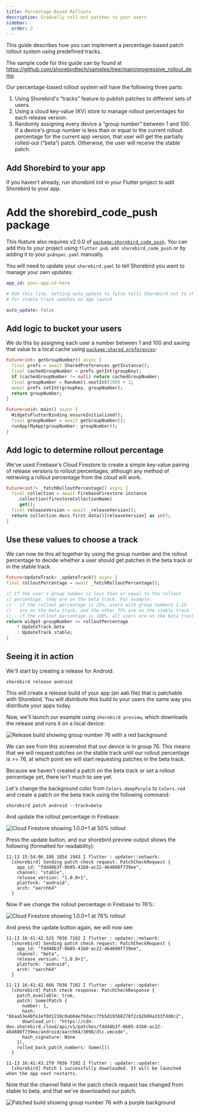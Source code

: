```yaml
---
title: Percentage-Based Rollouts
description: Gradually roll out patches to your users
sidebar:
  order: 3
---
```


This guide describes how you can implement a percentage-based patch rollout
system using predefined tracks.

The sample code for this guide can by found at
https://github.com/shorebirdtech/samples/tree/main/progressive_rollout_demo

Our percentage-based rollout system will have the following three parts:

1. Using Shorebird's “tracks” feature to publish patches to different sets of
   users.
1. Using a cloud key-value (KV) store to manage rollout percentages for each
   release version.
1. Randomly assigning every device a “group number” between 1 and 100. If a
   device's group number is less than or equal to the current rollout percentage
   for the current app version, that user will get the partially rolled-out
   (“beta”) patch. Otherwise, the user will receive the stable patch.

## Add Shorebird to your app

If you haven't already, run shorebird init in your Flutter project to add
Shorebird to your app.

# Add the shorebird_code_push package

This feature also requires v2.0.0 of
[`package:shorebird_code_push`](https://pub.dev/packages/shorebird_code_push).
You can add this to your project using `flutter pub add shorebird_code_push` or
by adding it to your `pubspec.yaml` manually.

You will need to update your `shorebird.yaml` to tell Shorebird you want to
manage your own updates:

```yaml
app_id: your-app-id-here

# Add this line. Setting auto_update to false tells Shorebird not to check
# for stable track updates on app launch

auto_update: false
```

## Add logic to bucket your users

We do this by assigning each user a number between 1 and 100 and saving that
value to a local cache using
[`package:shared_preferences`](https://pub.dev/packages/shared_preferences):

```dart
Future<int> getGroupNumber() async {
  final prefs = await SharedPreferences.getInstance();
  final cachedGroupNumber = prefs.getInt(groupKey);
  if (cachedGroupNumber != null) return cachedGroupNumber;
  final groupNumber = Random().nextInt(100) + 1;
  await prefs.setInt(groupKey, groupNumber);
  return groupNumber;
}

Future<void> main() async {
  WidgetsFlutterBinding.ensureInitialized();
  final groupNumber = await getGroupNumber();
  runApp(MyApp(groupNumber: groupNumber));
}
```

## Add logic to determine rollout percentage

We've used Firebase's Cloud Firestore to create a simple key-value pairing of
release versions to rollout percentages, although any method of retrieving a
rollout percentage from the cloud will work.

```dart
Future<int?> _fetchRolloutPercentage() async {
  final collection = await FirebaseFirestore.instance
    .collection(firestoreCollectionName)
    .get();
  final releaseVersion = await _releaseVersion();
  return collection.docs.first.data()[releaseVersion] as int?;
}
```

## Use these values to choose a track

We can now tie this all together by using the group number and the rollout
percentage to decide whether a user should get patches in the beta track or in
the stable track.

```dart
Future<UpdateTrack> _updateTrack() async {
final rolloutPercentage = await _fetchRolloutPercentage();

// If the user's group number is less than or equal to the rollout
// percentage, they are on the beta track. For example:
// - if the rollout percentage is 25%, users with group numbers 1-25
//   are on the beta track, and the other 75% are on the stable track.
// - if the rollout percentage is 100%, all users are on the beta track.
return widget.groupNumber <= rolloutPercentage
    ? UpdateTrack.beta
    : UpdateTrack.stable;
}
```

## Seeing it in action

We'll start by creating a release for Android:

```
shorebird release android
```

This will create a release build of your app (an aab file) that is patchable
with Shorebird. You will distribute this build to your users the same way you
distribute your apps today.

Now, we'll launch our example using `shorebird preview`, which downloads the
release and runs it on a local device:

![Release build showing group number 76 with a red background](https://github.com/user-attachments/assets/b82c3e48-c2b0-4c91-8c8f-58fe475a4439)

We can see from this screenshot that our device is in group 76. This means that
we will request patches on the stable track until our rollout percentage is >=
76, at which point we will start requesting patches in the beta track.

Because we haven't created a patch on the beta track or set a rollout percentage
yet, there isn't much to see yet.

Let's change the background color from `Colors.deepPurple` to `Colors.red` and
create a patch on the beta track using the following command:

```
shorebird patch android --track=beta
```

And update the rollout percentage in Firebase:

![Cloud Firestore showing 1.0.0+1 at 50% rollout](https://github.com/user-attachments/assets/378eefbc-7299-4d7c-a9d4-7dd08957a596)

Press the update button, and our shorebird preview output shows the following
(formatted for readability):

```
11-13 15:54:06.188 1854 1943 I flutter : updater::network:
  [shorebird] Sending patch check request: PatchCheckRequest {
    app_id: "fdd48b3f-0b05-41b0-ac22-464600f739ee",
    channel: "stable",
    release_version: "1.0.0+1",
    platform: "android",
    arch: "aarch64"
  }
```

Now if we change the rollout percentage in Firebase to 76%:

![Cloud Firestore showing 1.0.0+1 at 76% rollout](https://github.com/user-attachments/assets/28adc8ae-8eb2-4770-b79d-1143bc1e2632)

And press the update button again, we will now see:

```
11-13 16:41:42.525 7036 7102 I flutter : updater::network:
  [shorebird] Sending patch check request: PatchCheckRequest {
    app_id: "fdd48b3f-0b05-41b0-ac22-464600f739ee",
    channel: "beta",
    release_version: "1.0.0+1",
    platform: "android",
    arch: "aarch64"
  }

11-13 16:41:42.666 7036 7102 I flutter : updater::updater:
  [shorebird] Patch check response: PatchCheckResponse {
    patch_available: true,
    patch: Some(Patch {
      number: 1,
      hash: "6baa53e40fe1ef0d1230c0ab04ef9dacc7fb5d19368278f2cb2b09a333fdd0c2",
      download_url: "https://cdn-dev.shorebird.cloud/api/v1/patches/fdd48b3f-0b05-41b0-ac22-464600f739ee/android/aarch64/3098/dlc.vmcode",
      hash_signature: None
    }),
    rolled_back_patch_numbers: Some([])
  }

11-13 16:41:43.279 7036 7102 I flutter : updater::updater:
  [shorebird] Patch 1 successfully downloaded. It will be launched when the app next restarts.
```

Note that the channel field in the patch check request has changed from stable
to beta, and that we've downloaded our patch.

![Patched build showing group number 76 with a purple background](https://github.com/user-attachments/assets/cfcc1010-5475-456a-ad25-d9415d1b5ca6)
